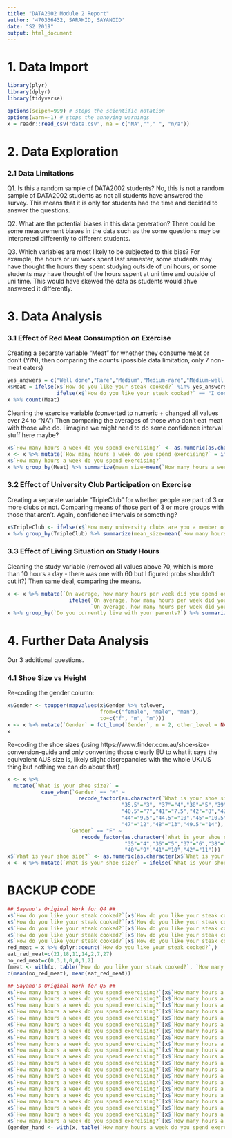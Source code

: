 ```yaml
---
title: "DATA2002 Module 2 Report"
author: '470336432, SARAHID, SAYANOID'
date: "S2 2019"
output: html_document
---
```


# 1. Data Import

```r
library(plyr)
library(dplyr)
library(tidyverse)
```

```r
options(scipen=999) # stops the scientific notation
options(warn=-1) # stops the annoying warnings
x = readr::read_csv("data.csv", na = c("NA",""," ", "n/a"))
```

# 2. Data Exploration

### 2.1 Data Limitations

Q1. Is this a random sample of DATA2002 students?
No, this is not a random sample of DATA2002 students as not all students have answered the survey. This means that it is only for students had the time and decided to answer the questions. 

Q2. What are the potential biases in this data generation?
There could be some measurement biases in the data such as the some questions may be interpreted differently to different students. 

Q3. Which variables are most likely to be subjected to this bias?
For example, the hours or uni work spent last semester, some students may have thought the hours they spent studying outside of uni hours, or some students may have thought of the hours sspent at uni time and outside of uni time. This would have skewed the data as students would ahve answered it differently. 


# 3. Data Analysis

### 3.1 Effect of Red Meat Consumption on Exercise

Creating a separate variable "Meat" for whether they consume meat or don't (Y/N), then comparing the counts (possible data limitation, only 7 non-meat eaters)

```r
yes_answers = c("Well done","Rare","Medium","Medium-rare","Medium-well done")
x$Meat = ifelse(x$`How do you like your steak cooked?` %in% yes_answers, "Yes",
                ifelse(x$`How do you like your steak cooked?` == "I don't eat red meat", "No", NA))
x %>% count(Meat)
```

Cleaning the exercise variable (converted to numeric + changed all values over 24 to "NA")
Then comparing the averages of those who don't eat meat with those who do. I imagine we might need to do some confidence interval stuff here maybe?

```r
x$`How many hours a week do you spend exercising?` <- as.numeric(as.character(x$`How many hours a week do you spend exercising?`))
x <- x %>% mutate(`How many hours a week do you spend exercising?` = ifelse(`How many hours a week do you spend exercising?` < 24, `How many hours a week do you spend exercising?`, NA))
x$`How many hours a week do you spend exercising?`
x %>% group_by(Meat) %>% summarize(mean_size=mean(`How many hours a week do you spend exercising?`, na.rm=TRUE))
```

### 3.2 Effect of University Club Participation on Exercise

Creating a separate variable "TripleClub" for whether people are part of 3 or more clubs or not.
Comparing means of those part of 3 or more groups with those that aren't. Again, confidence intervals or something?

```r
x$TripleClub <- ifelse(x$`How many university clubs are you a member of?` >= 3, "Yes", "No")
x %>% group_by(TripleClub) %>% summarize(mean_size=mean(`How many hours a week do you spend exercising?`, na.rm=TRUE))
```

### 3.3 Effect of Living Situation on Study Hours

Cleaning the study variable (removed all values above 70, which is more than 10 hours a day - there was one with 60 but I figured probs shouldn't cut it?)
Then same deal, comparing the means.

```r
x <- x %>% mutate(`On average, how many hours per week did you spend on university work last semester?` =
                    ifelse(`On average, how many hours per week did you spend on university work last semester?` < 70,
                           `On average, how many hours per week did you spend on university work last semester?`, NA))
x %>% group_by(`Do you currently live with your parents?`) %>% summarize(mean_size=mean(`On average, how many hours per week did you spend on university work last semester?`, na.rm=TRUE))
```


# 4. Further Data Analysis

Our 3 additional questions.


### 4.1 Shoe Size vs Height

Re-coding the gender column:

```r
x$Gender <- toupper(mapvalues(x$Gender %>% tolower,
                              from=c("female", "male", "man"),
                              to=c("f", "m", "m")))
x <- x %>% mutate(`Gender` = fct_lump(`Gender`, n = 2, other_level = NA))
x
```

Re-coding the shoe sizes (using https://www.finder.com.au/shoe-size-conversion-guide and only converting those clearly EU to what it says the equivalent AUS size is, likely slight discrepancies with the whole UK/US thing but nothing we can do about that)

```r
x <- x %>%
  mutate(`What is your shoe size?` = 
           case_when(`Gender` == "M" ~
                       recode_factor(as.character(`What is your shoe size?`),
                                     "35.5"="3", "37"="4","38"="5","39"="6","40"="6",
                                     "40.5"="7","41"="7.5","42"="8","42.5"="8.5","43"="9",
                                     "44"="9.5","44.5"="10","45"="10.5","46"="11",
                                     "47"="12","48"="13","49.5"="14"),
                    `Gender` == "F" ~
                        recode_factor(as.character(`What is your shoe size?`),
                                      "35"="4","36"="5","37"="6","38"="7","39"="8",
                                      "40"="9","41"="10","42"="11")))
x$`What is your shoe size?` <- as.numeric(as.character(x$`What is your shoe size?`))  # converting back to numeric
x <- x %>% mutate(`What is your shoe size?` = ifelse(`What is your shoe size?` < 16, `What is your shoe size?`, NA))  # removing values stupidly high
```






# BACKUP CODE

```r
## Sayano's Original Work for Q4 ##
x$`How do you like your steak cooked?`[x$`How do you like your steak cooked?`=="Well done"] = "eat red meat"
x$`How do you like your steak cooked?`[x$`How do you like your steak cooked?`=="Rare"] = "eat red meat"
x$`How do you like your steak cooked?`[x$`How do you like your steak cooked?`=="Medium"] = "eat red meat"
x$`How do you like your steak cooked?`[x$`How do you like your steak cooked?`=="Medium-rare"] = "eat red meat"
x$`How do you like your steak cooked?`[x$`How do you like your steak cooked?`=="Medium-well done"] = "eat red meat"
red_meat = x %>% dplyr::count(`How do you like your steak cooked?`,)
eat_red_meat=c(21,18,11,14,2,7,27)
no_red_meat=c(0,3,1,0,0,1,2)
(meat <- with(x, table(`How do you like your steak cooked?`, `How many hours a week do you spend exercising?`)))
c(mean(no_red_meat), mean(eat_red_meat))
```

```r
## Sayano's Original Work for Q5 ##
x$`How many hours a week do you spend exercising?`[x$`How many hours a week do you spend exercising?`=="0"] = "0-1"
x$`How many hours a week do you spend exercising?`[x$`How many hours a week do you spend exercising?`=="0.5"] = "0-1"
x$`How many hours a week do you spend exercising?`[x$`How many hours a week do you spend exercising?`=="1"] = "1-2"
x$`How many hours a week do you spend exercising?`[x$`How many hours a week do you spend exercising?`=="2"] = "1-2"
x$`How many hours a week do you spend exercising?`[x$`How many hours a week do you spend exercising?`=="2.5"] = "2-3"
x$`How many hours a week do you spend exercising?`[x$`How many hours a week do you spend exercising?`=="2.75"] = "2-3"
x$`How many hours a week do you spend exercising?`[x$`How many hours a week do you spend exercising?`=="3"] = "2-3"
x$`How many hours a week do you spend exercising?`[x$`How many hours a week do you spend exercising?`=="3.5"] = "3-4"
x$`How many hours a week do you spend exercising?`[x$`How many hours a week do you spend exercising?`=="3.75"] = "3-4"
x$`How many hours a week do you spend exercising?`[x$`How many hours a week do you spend exercising?`=="4"] = "4-5"
x$`How many hours a week do you spend exercising?`[x$`How many hours a week do you spend exercising?`=="5"] = "5-9"
x$`How many hours a week do you spend exercising?`[x$`How many hours a week do you spend exercising?`=="6"] = "5-9"
x$`How many hours a week do you spend exercising?`[x$`How many hours a week do you spend exercising?`=="7"] = "5-9"
x$`How many hours a week do you spend exercising?`[x$`How many hours a week do you spend exercising?`=="8"] = "5-9"
x$`How many hours a week do you spend exercising?`[x$`How many hours a week do you spend exercising?`=="10"] = "10+"
x$`How many hours a week do you spend exercising?`[x$`How many hours a week do you spend exercising?`=="12"] = "10+"
x$`How many hours a week do you spend exercising?`[x$`How many hours a week do you spend exercising?`=="14"] = "10+"
x$`How many hours a week do you spend exercising?`[x$`How many hours a week do you spend exercising?`=="20"] = "10+"
x$`How many hours a week do you spend exercising?`[x$`How many hours a week do you spend exercising?`=="420"] = "NA"
x$`How many hours a week do you spend exercising?`[x$`How many hours a week do you spend exercising?`=="09999900"] = "NA"
x$`How many hours a week do you spend exercising?`[x$`How many hours a week do you spend exercising?`=="9223372036854775808"] = "NA"
(gender_hand <- with(x, table(`How many hours a week do you spend exercising?`, `How many university clubs are you a member of?`)))
```

